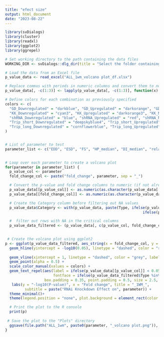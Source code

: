 ---
title: "efect size"
output: html_document
date: "2023-08-22"
---

```{r setup, include=FALSE}
library(svDialogs) 
library(cluster)
library(readxl)
library(ggplot2)
library(ggrepel)

```

```{r data setup, echo=TRUE}

# Set working directory to the path containing the data files
WORKING_DIR <- svDialogs::dlg_dir(title = "Select the folder containing the Excel file")$res

# Load the data from an Excel file
p_value_data <- read_excel("ALL_1wm_volcano plot_df.xlsx")

# Replace commas with periods in numeric columns and convert them to numeric
p_value_data[, -c(1:3)] <- lapply(p_value_data[, -c(1:3)], function(x) as.numeric(gsub(",", ".", x)))

# Define colors for each combination as previously specified
colors <- c(
  "GD_Downregulated" = "darkblue", "GD_Upregulated" = "darkorange", "GD_Nonsignificant" = "grey",
  "KK_Downregulated" = "cyan3", "KK_Upregulated" = "darkorange3", "KK_Nonsignificant" = "grey",
  "shRNA_Downregulated" = "blue", "shRNA_Upregulated" = "red", "shRNA_Nonsignificant" = "grey",
  "Trip_short_Downregulated" = "deepskyblue4", "Trip_short_Upregulated" = "coral2", "Trip_short_Nonsignificant" = "grey",
  "Trip_long_Downregulated" = "cornflowerblue", "Trip_long_Upregulated" = "darkred", "Trip_long_Nonsignificant" = "grey"
)


# List of parameter to test
parameter_list <- c("EDD", "ESD", "FS", "HP_median", "DI_median", "relaxtime", "SI_median", "AI", "SV", "CO", "peaked_median", "min.velocity", "max.velocity", "MAD_SI", "MAD_DI", "MAD_HP", "tt10r_median", "MAD_tt10r")
                    

# Loop over each parameter to create a volcano plot
for(parameter in parameter_list) {
  p_value_col <- parameter
  fold_change_col <- paste("fold_change", parameter, sep = "_")

  # Convert the p-value and fold change columns to numeric (if not already)
  p_value_data[[p_value_col]] <- as.numeric(as.character(p_value_data[[p_value_col]]))
  p_value_data[[fold_change_col]] <- as.numeric(as.character(p_value_data[[fold_change_col]]))

  # Create the Category column before filtering out NA values
  p_value_data$Category <- with(p_value_data, paste(Type, ifelse(p_value_data[[p_value_col]] < 0.05 & p_value_data[[fold_change_col]] > 1, "Upregulated",
                                                               ifelse(p_value_data[[p_value_col]] < 0.05 & p_value_data[[fold_change_col]] < 1, "Downregulated", "Nonsignificant")), sep = "_"))

  #  filter out rows with NA in the critical columns
  p_value_data_filtered <- (p_value_data[, c(p_value_col, fold_change_col, "fly_gene", "Type", "Category")])

    
 # Create the volcano plot using ggplot2
p <- ggplot(p_value_data_filtered, aes_string(x = fold_change_col, y = paste("-log10(", p_value_col, ")", sep = ""), color = "Category")) +
  geom_hline(yintercept = -log10(0.05), linetype = "dashed", color = "red") +
  
  geom_vline(xintercept = 1, linetype = "dashed", color = "grey", label = "Effect Size = 1") + 
  geom_point(alpha = 0.5) +
  scale_color_manual(values = colors) +
  geom_text_repel(aes(label = ifelse(p_value_data[[p_value_col]] < 0.05, as.character(fly_gene), ""), 
                      fontface = ifelse(p_value_data_filtered$Type %in% c("Trip_short", "Trip_long"), "italic", "bold")),
                  box.padding = 0.35, point.padding = 0.5, size = 2.5, max.overlaps = Inf) +
   labs(y = "-log10(P-value)", x = "Fold change", title = "_1WM_",
         subtitle = paste("RNAi Knockdown Effect on", parameter)) +
  theme_minimal()+
  theme(legend.position = "none", plot.background = element_rect(color = "black", size = 0.5), panel.background = element_rect(color = "black", size = 0.5)) 

  # Print the plot to the R console
  print(p)
  
 # Save the plot to the "Plots" directory
  ggsave(file.path("ALL_1wm", paste0(parameter, "_volcano plot.png")), plot = p, width = 6, height = 6, bg = "white")
}


```



